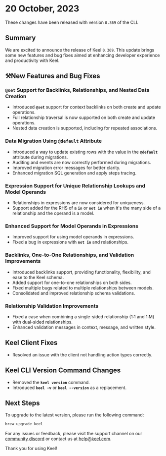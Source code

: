 # 20 October, 2023

These changes have been released with version `0.369` of the CLI.

## Summary

We are excited to announce the release of Keel `0.369`. This update brings some new features and bug fixes aimed at enhancing developer experience and productivity with Keel.

## ⚒️New Features  and Bug Fixes

### `@set` Support for Backlinks, Relationships, and Nested Data Creation

- Introduced **`@set`** support for context backlinks on both create and update operations.
- Full relationship traversal is now supported on both create and update operations.
- Nested data creation is supported, including for repeated associations.

### Data Migration Using `@default` Attribute

- Introduced a way to update existing rows with the value in the **`@default`** attribute during migrations.
- Auditing and events are now correctly performed during migrations.
- Improved migration error messages for better clarity.
- Enhanced migration SQL generation and apply steps tracing.

### Expression Support for Unique Relationship Lookups and Model Operands

- Relationships in expressions are now considered for uniqueness.
- Support added for the RHS of a **`in`** or **`not in`** when it's the many side of a relationship and the operand is a model.

### Enhanced Support for Model Operands in Expressions

- Improved support for using model operands in expressions.
- Fixed a bug in expressions with **`not in`** and relationships.

### Backlinks, One-to-One Relationships, and Validation Improvements

- Introduced backlinks support, providing functionality, flexibility, and ease to the Keel schema.
- Added support for one-to-one relationships on both sides.
- Fixed multiple bugs related to multiple relationships between models.
- Consolidated and improved relationship schema validations.

### Relationship Validation Improvements

- Fixed a case when combining a single-sided relationship (1:1 and 1:M) with dual-sided relationships.
- Enhanced validation messages in context, message, and written style.

## Keel Client Fixes

- Resolved an issue with the client not handling action types correctly.

## Keel CLI Version Command Changes

- Removed the **`keel version`** command.
- Introduced **`keel -v`** or **`keel --version`** as a replacement.

## Next Steps

To upgrade to the latest version, please run the following command:

```bash
brew upgrade keel
```

For any issues or feedback, please visit the support channel on our [community discord](https://keel.so/discord) or contact us at [help@keel.com](mailto:help@keel.com)**.**

Thank you for using Keel!
